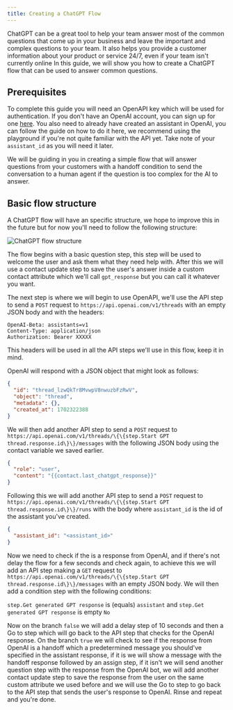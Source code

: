 ```yaml
---
title: Creating a ChatGPT Flow
---
```


ChatGPT can be a great tool to help your team answer most of the common questions that come up in your business and leave the important and complex questions to your team. It also helps you provide a customer information about your product or service 24/7, even if your team isn't currently online In this guide, we will show you how to create a ChatGPT flow that can be used to answer common questions.

## Prerequisites

To complete this guide you will need an OpenAPI key which will be used for authentication. If you don't have an OpenAI account, you can sign up for one [here](https://platform.openai.com/signup). You also need to already have created an assistant in OpenAI, you can follow the guide on how to do it here, we recommend using the playground if you're not quite familiar with the API yet. Take note of your `assistant_id` as you will need it later.

We will be guiding in you in creating a simple flow that will answer questions from your customers with a handoff condition to send the conversation to a human agent if the question is too complex for the AI to answer. 

## Basic flow structure

A ChatGPT flow will have an specific structure, we hope to improve this in the future but for now you'll need to follow the following structure:

![ChatGPT flow structure](https://hilos-media.s3.us-east-2.amazonaws.com/mintlify/advanced/flows/ChatGPT+Flow/structure.png)

The flow begins with a basic question step, this step will be used to welcome the user and ask them what they need help with. After this we will use a contact update step to save the user's answer inside a custom contact attribute which we'll call `gpt_response` but you can call it whatever you want.

The next step is where we will begin to use OpenAPI, we'll use the API step to send a `POST` request to `https://api.openai.com/v1/threads` with an empty JSON body and with the headers:

```
OpenAI-Beta: assistants=v1
Content-Type: application/json
Authorization: Bearer XXXXX
```

This headers will be used in all the API steps we'll use in this flow, keep it in mind.

OpenAI will respond with a JSON object that might look as follows:

```json
{
  "id": "thread_lzwQkTr8MvwpV8nwuzbFzRwV",
  "object": "thread",
  "metadata": {},
  "created_at": 1702322388
}
```

We will then add another API step to send a `POST` request to `https://api.openai.com/v1/threads/\{\{step.Start GPT thread.response.id\}\}/messages` with the following JSON body using the contact variable we saved earlier.

```json
{
  "role": "user",
  "content": "{{contact.last_chatgpt_response}}"
}
```

Following this we will add another API step to send a `POST` request to `https://api.openai.com/v1/threads/\{\{step.Start GPT thread.response.id\}\}/runs` with the body where `assistant_id` is the id of the assistant you've created.

```json
{
  "assistant_id": "<assistant_id>"
}
```

Now we need to check if the is a response from OpenAI, and if there's not delay the flow for a few seconds and check again, to achieve this we will add an API step making a `GET` request to `https://api.openai.com/v1/threads/\{\{step.Start GPT thread.response.id\}\}/messages` with an empty JSON body. We will then add a condition step with the following conditions:

`step.Get generated GPT response` is (equals) `assistant` and `step.Get generated GPT response` is empty `No`

Now on the branch `false` we will add a delay step of 10 seconds and then a Go to step which will go back to the API step that checks for the OpenAI response. On the branch `true` we will check to see if the response from OpenAI is a handoff which a predetermined message you should've specified in the assistant response, if it is we will show a message with the handoff response followed by an assign step, if it isn't we will send another question step with the response from the OpenAI bot, we will add another contact update step to save the response from the user on the same custom attribute we used before and we will use the Go to step to go back to the API step that sends the user's response to OpenAI. Rinse and repeat and you're done.

